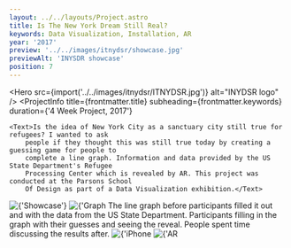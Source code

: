 ```yaml
---
layout: ../../layouts/Project.astro
title: Is The New York Dream Still Real?
keywords: Data Visualization, Installation, AR
year: '2017'
preview: '../../images/itnydsr/showcase.jpg'
previewAlt: 'INYSDR showcase'
position: 7
---
```




<Hero src={import('../../images/itnydsr/ITNYDSR.jpg')} alt="INYDSR logo" />
<ProjectInfo
    title={frontmatter.title}
    subheading={frontmatter.keywords}
    duration={'4 Week Project, 2017'}
>
    <Text>Is the idea of New York City as a sanctuary city still true for refugees? I wanted to ask
        people if they thought this was still true today by creating a guessing game for people to
        complete a line graph. Information and data provided by the US State Department's Refugee
        Processing Center which is revealed by AR. This project was conducted at the Parsons School
        Of Design as part of a Data Visualization exhibition.</Text>
</ProjectInfo>
<Img src={import('../../images/itnydsr/showcase.jpg')} alt={'Showcase'} lazy={false} />
<Img
    src={import('../../images/itnydsr/graph.gif')}
    alt={'Graph showing the annual decrease of refugees in NYC from 2002 to 2016.'}
/>
<Text>The line graph before participants filled it out and with the data from the US State Department.</Text>
<Carousel
    uniqueTitle={'demo'}
    images={[
        { src: import('../../images/itnydsr/drawing.jpg'), alt: 'Drawing' },
        { src: import('../../images/itnydsr/demoreveal1.jpg'), alt: 'Demo reveal' },
        { src: import('../../images/itnydsr/drawing3.jpg'), alt: 'Drawing' },
        { src: import('../../images/itnydsr/demoreveal2.jpg'), alt: 'Demo reveal' },
        { src: import('../../images/itnydsr/discussion.jpg'), alt: 'Discussion' },
        { src: import('../../images/itnydsr/discussion2.jpg'), alt: 'Discussion' },
    ]}
/>
<Text>Participants filling in the graph with their guesses and seeing the reveal. People spent time
    discussing the results after.</Text>
<Img src={import('../../images/itnydsr/iphonear.png')} alt={'iPhone AR'} />
<Img src={import('../../images/itnydsr/arreveal.jpg')} alt={'AR Reveal'} />
